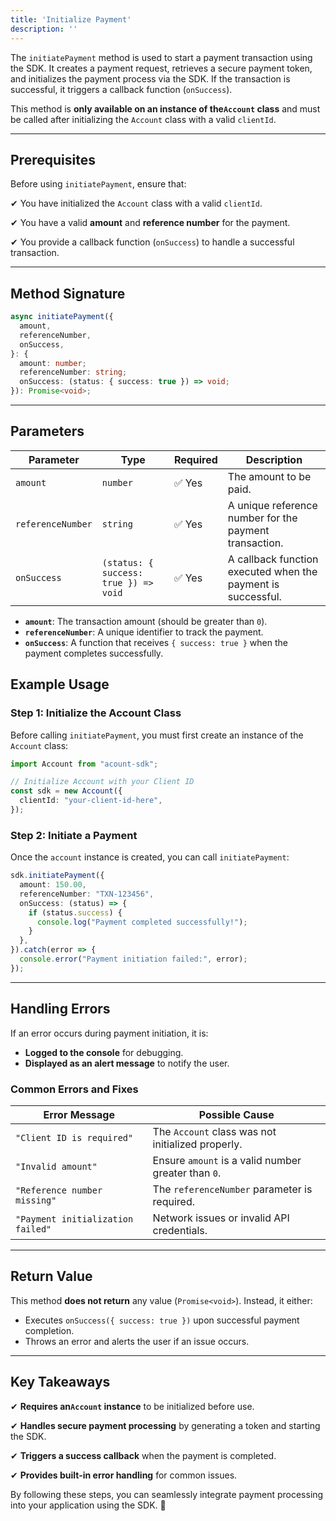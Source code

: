 ```yaml
---
title: 'Initialize Payment'
description: ''
---
```


The `initiatePayment` method is used to start a payment transaction using the SDK. It creates a payment request, retrieves a secure payment token, and initializes the payment process via the SDK. If the transaction is successful, it triggers a callback function (`onSuccess`).

This method is **only available on an instance of the`Account` class** and must be called after initializing the `Account` class with a valid `clientId`.

***

## **Prerequisites**

Before using `initiatePayment`, ensure that:

✔ You have initialized the `Account` class with a valid `clientId`.

✔ You have a valid **amount** and **reference number** for the payment.

✔ You provide a callback function (`onSuccess`) to handle a successful transaction.

***

## **Method Signature**

```typescript
async initiatePayment({
  amount,
  referenceNumber,
  onSuccess,
}: {
  amount: number;
  referenceNumber: string;
  onSuccess: (status: { success: true }) => void;
}): Promise<void>;
```

***

## **Parameters**

| Parameter         | Type                                  | Required | Description                                                  |
| ----------------- | ------------------------------------- | -------- | ------------------------------------------------------------ |
| `amount`          | `number`                              | ✅ Yes    | The amount to be paid.                                       |
| `referenceNumber` | `string`                              | ✅ Yes    | A unique reference number for the payment transaction.       |
| `onSuccess`       | `(status: { success: true }) => void` | ✅ Yes    | A callback function executed when the payment is successful. |

* **`amount`**: The transaction amount (should be greater than `0`).
* **`referenceNumber`**: A unique identifier to track the payment.
* **`onSuccess`**: A function that receives `{ success: true }` when the payment completes successfully.



## **Example Usage**

### **Step 1: Initialize the Account Class**

Before calling `initiatePayment`, you must first create an instance of the `Account` class:

```typescript
import Account from "acount-sdk";

// Initialize Account with your Client ID
const sdk = new Account({
  clientId: "your-client-id-here",
});
```

### **Step 2: Initiate a Payment**

Once the `account` instance is created, you can call `initiatePayment`:

```typescript
sdk.initiatePayment({
  amount: 150.00,
  referenceNumber: "TXN-123456",
  onSuccess: (status) => {
    if (status.success) {
      console.log("Payment completed successfully!");
    }
  },
}).catch(error => {
  console.error("Payment initiation failed:", error);
});
```

***

## **Handling Errors**

If an error occurs during payment initiation, it is:

* **Logged to the console** for debugging.
* **Displayed as an alert message** to notify the user.

### **Common Errors and Fixes**

| Error Message                     | Possible Cause                                      |
| --------------------------------- | --------------------------------------------------- |
| `"Client ID is required"`         | The `Account` class was not initialized properly.   |
| `"Invalid amount"`                | Ensure `amount` is a valid number greater than `0`. |
| `"Reference number missing"`      | The `referenceNumber` parameter is required.        |
| `"Payment initialization failed"` | Network issues or invalid API credentials.          |

***

## **Return Value**

This method **does not return** any value (`Promise<void>`). Instead, it either:

* Executes `onSuccess({ success: true })` upon successful payment completion.
* Throws an error and alerts the user if an issue occurs.

***

## **Key Takeaways**

✔ **Requires an`Account` instance** to be initialized before use.

✔ **Handles secure payment processing** by generating a token and starting the SDK.

✔ **Triggers a success callback** when the payment is completed.

✔ **Provides built-in error handling** for common issues.

By following these steps, you can seamlessly integrate payment processing into your application using the SDK. 🚀